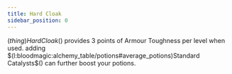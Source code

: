 ```yaml
---
title: Hard Cloak
sidebar_position: 0
---
```



$(thing)Hard Cloak$() provides 3 points of Armour Toughness per level when used.
adding $(l:bloodmagic:alchemy_table/potions#average_potions)Standard Catalysts$() can further boost your potions.
